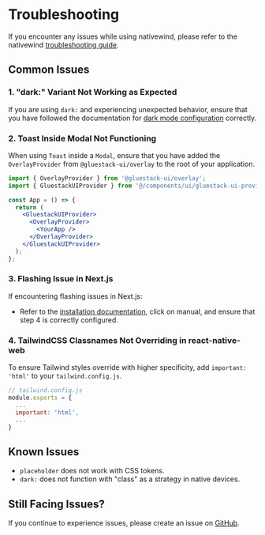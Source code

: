 

# Troubleshooting

If you encounter any issues while using nativewind, please refer to the nativewind [troubleshooting guide](https://www.nativewind.dev/v4/guides/troubleshooting).

## Common Issues

### 1. "dark:" Variant Not Working as Expected

If you are using `dark:` and experiencing unexpected behavior, ensure that you have followed the documentation for [dark mode configuration](/home/theme-configuration/dark-mode) correctly.

### 2. Toast Inside Modal Not Functioning

When using `Toast` inside a `Modal`, ensure that you have added the `OverlayProvider` from `@gluestack-ui/overlay` to the root of your application.

```jsx
import { OverlayProvider } from '@gluestack-ui/overlay';
import { GluestackUIProvider } from '@/components/ui/gluestack-ui-provider';

const App = () => {
  return (
    <GluestackUIProvider>
      <OverlayProvider>
        <YourApp />
      </OverlayProvider>
    </GluestackUIProvider>
  );
};
```

### 3. Flashing Issue in Next.js

If encountering flashing issues in Next.js:

- Refer to the [installation documentation](https://gluestack.io/ui/nativewind/docs/home/getting-started/installation), click on manual, and ensure that step 4 is correctly configured.

### 4. TailwindCSS Classnames Not Overriding in react-native-web

To ensure Tailwind styles override with higher specificity, add `important: 'html'` to your `tailwind.config.js`.

```jsx
// tailwind.config.js
module.exports = {
  ...
  important: 'html',
  ...
}
```

## Known Issues

- `placeholder` does not work with CSS tokens.
- `dark:` does not function with "class" as a strategy in native devices.

## Still Facing Issues?

If you continue to experience issues, please create an issue on [GitHub](https://github.com/gluestack/gluestack-ui).


